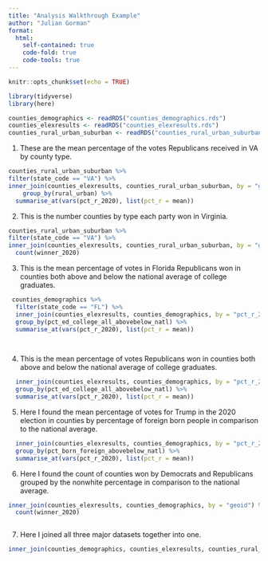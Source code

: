 ```yaml
---
title: "Analysis Walkthrough Example"
author: "Julian Gorman"
format:
  html:
    self-contained: true
    code-fold: true
    code-tools: true
---
```


```r
knitr::opts_chunk$set(echo = TRUE)

library(tidyverse)
library(here)

```


```r

counties_demographics <- readRDS("counties_demographics.rds")
counties_elexresults <- readRDS("counties_elexresults.rds")
counties_rural_urban_suburban <- readRDS("counties_rural_urban_suburban.rds")


```

1)  These are the mean percentage of the votes Republicans received in VA by county type.

```r


counties_rural_urban_suburban %>% 
filter(state_code == "VA") %>% 
inner_join(counties_elexresults, counties_rural_urban_suburban, by = "geoid") %>%
    group_by(rural_urban) %>%
  summarise_at(vars(pct_r_2020), list(pct_r = mean))


```

2)  This is the number counties by type each party won in Virginia.

```r

counties_rural_urban_suburban %>% 
filter(state_code == "VA") %>% 
inner_join(counties_elexresults, counties_rural_urban_suburban, by = "geoid") %>% group_by(rural_urban) %>% 
  count(winner_2020) 

```

3)  This is the mean percentage of votes in Florida Republicans won in counties both above and below the national average of college graduates.

```r

 counties_demographics %>% 
  filter(state_code == "FL") %>% 
  inner_join(counties_elexresults, counties_demographics, by = "pct_r_2020") %>%
  group_by(pct_ed_college_all_abovebelow_natl) %>% 
  summarise_at(vars(pct_r_2020), list(pct_r = mean)) 

  

```

4)  This is the mean percentage of votes Republicans won in counties both above and below the national average of college graduates.

```r

  inner_join(counties_elexresults, counties_demographics, by = "pct_r_2020") %>%
  group_by(pct_ed_college_all_abovebelow_natl) %>% 
  summarise_at(vars(pct_r_2020), list(pct_r = mean)) 


```

5)  Here I found the mean percentage of votes for Trump in the 2020 election in counties by percentage of foreign born people in comparison to the national average.

```r

  inner_join(counties_elexresults, counties_demographics, by = "pct_r_2020") %>% 
  group_by(pct_born_foreign_abovebelow_natl) %>% 
  summarise_at(vars(pct_r_2020), list(pct_r = mean)) 


```

6)  Here I found the count of counties won by Democrats and Republicans grouped by the nonwhite percentage in comparison to the national average.

```r

inner_join(counties_elexresults, counties_demographics, by = "geoid") %>% group_by(pct_race_nonwhite_abovebelow_natl) %>% 
  count(winner_2020) 



```

7)  Here I joined all three major datasets together into one.

```r

inner_join(counties_demographics, counties_elexresults, counties_rural_urban_suburban, by = "geoid")




```
